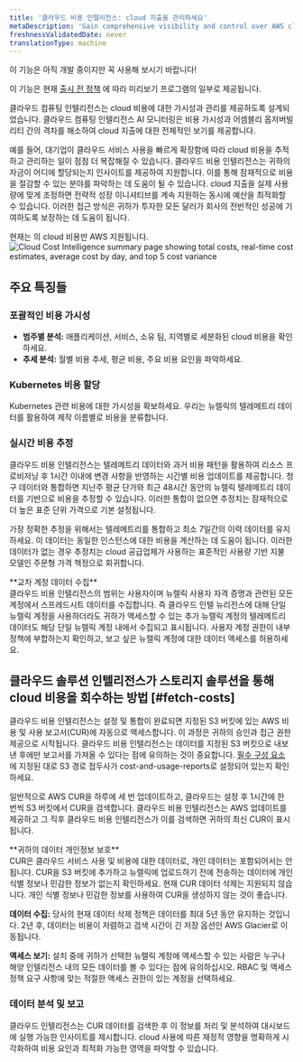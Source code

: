 ```yaml
---
title: '클라우드 비용 인텔리전스: cloud 지출을 관리하세요'
metaDescription: 'Gain comprehensive visibility and control over AWS cloud costs with CCI, enhancing your FinOps strategy for holistic cost management.'
freshnessValidatedDate: never
translationType: machine
---
```


<Callout title="시사">
  이 기능은 아직 개발 중이지만 꼭 사용해 보시기 바랍니다!

  이 기능은 현재 [출시 전 정책](/docs/licenses/license-information/referenced-policies/new-relic-pre-release-policy) 에 따라 미리보기 프로그램의 일부로 제공됩니다.
</Callout>

클라우드 컴퓨팅 인텔리전스는 cloud 비용에 대한 가시성과 관리를 제공하도록 설계되었습니다. 클라우드 컴퓨팅 인텔리전스 AI 모니터링은 비용 가시성과 어셈블리 옵저버빌리티 간의 격차를 해소하여 cloud 지출에 대한 전체적인 보기를 제공합니다.

예를 들어, 대기업이 클라우드 서비스 사용을 빠르게 확장함에 따라 cloud 비용을 추적하고 관리하는 일이 점점 더 복잡해질 수 있습니다. 클라우드 비용 인텔리전스는 귀하의 자금이 어디에 할당되는지 인사이트를 제공하여 지원합니다. 이를 통해 잠재적으로 비용을 절감할 수 있는 분야를 파악하는 데 도움이 될 수 있습니다. cloud 지출을 실제 사용량에 맞게 조정하면 전략적 성장 이니셔티브를 계속 지원하는 동시에 예산을 최적화할 수 있습니다. 이러한 접근 방식은 귀하가 투자한 모든 달러가 회사의 전반적인 성공에 기여하도록 보장하는 데 도움이 됩니다.

<Callout variant="important">
  현재는 의 cloud 비용만 AWS 지원됩니다.
</Callout>

<img title="Cloud Cost Intelligence summary page showing total costs, real-time cost estimates, average cost by day, and top 5 cost variance" alt="Cloud Cost Intelligence summary page showing total costs, real-time cost estimates, average cost by day, and top 5 cost variance" src="/images/cci_summary.webp" />

## 주요 특징들

### 포괄적인 비용 가시성

* **범주별 분석:** 애플리케이션, 서비스, 소유 팀, 지역별로 세분화된 cloud 비용을 확인하세요.
* **추세 분석:** 월별 비용 추세, 평균 비용, 주요 비용 요인을 파악하세요.

### Kubernetes 비용 할당

Kubernetes 관련 비용에 대한 가시성을 확보하세요. 우리는 뉴렐릭의 텔레메트리 데이터를 활용하여 제작 이름별로 비용을 분류합니다.

### 실시간 비용 추정

클라우드 비용 인텔리전스는 텔레메트리 데이터와 과거 비용 패턴을 활용하여 리소스 프로비저닝 후 1시간 이내에 변경 사항을 반영하는 시간별 비용 업데이트를 제공합니다. 청구 데이터와 통합하면 지난주 평균 단가와 최근 48시간 동안의 뉴렐릭 텔레메트리 데이터를 기반으로 비용을 추정할 수 있습니다. 이러한 통합이 없으면 추정치는 잠재적으로 더 높은 표준 단위 가격으로 기본 설정됩니다.

가장 정확한 추정을 위해서는 텔레메트리를 통합하고 최소 7일간의 이력 데이터를 유지하세요. 이 데이터는 동일한 인스턴스에 대한 비용을 계산하는 데 도움이 됩니다. 이러한 데이터가 없는 경우 추정치는 cloud 공급업체가 사용하는 표준적인 사용량 기반 지불 모델인 주문형 가격 책정으로 회귀합니다.

<Callout variant="important">
  **교차 계정 데이터 수집**<br /> 클라우드 비용 인텔리전스의 범위는 사용자이며 뉴렐릭 사용자 자격 증명과 관련된 모든 계정에서 스프레드시트 데이터를 수집합니다. 즉 클라우드 인텔 뉴리전스에 대해 단일 뉴렐릭 계정을 사용하더라도 귀하가 액세스할 수 있는 추가 뉴렐릭 계정의 텔레메트리 데이터도 해당 단일 뉴렐릭 계정 내에서 수집되고 표시됩니다. 사용자 계정 권한이 내부 정책에 부합하는지 확인하고, 보고 싶은 뉴렐릭 계정에 대한 데이터 액세스를 허용하세요.
</Callout>

## 클라우드 솔루션 인텔리전스가 스토리지 솔루션을 통해 cloud 비용을 회수하는 방법 [#fetch-costs]

클라우드 비용 인텔리전스는 설정 및 통합이 완료되면 지정된 S3 버킷에 있는 AWS 비용 및 사용 보고서(CUR)에 자동으로 액세스합니다. 이 과정은 귀하의 승인과 접근 권한 제공으로 시작됩니다. 클라우드 비용 인텔리전스는 데이터를 지정된 S3 버킷으로 내보낸 후에만 보고서를 가져올 수 있다는 점에 유의하는 것이 중요합니다. [필수 구성 요소](/docs/cci/getting-started/prerequisites) 에 지정된 대로 S3 경로 접두사가 cost-and-usage-reports로 설정되어 있는지 확인하세요.

일반적으로 AWS CUR을 하루에 세 번 업데이트하고, 클라우드는 설정 후 1시간에 한 번씩 S3 버킷에서 CUR을 검색합니다. 클라우드 비용 인텔리전스는 AWS 업데이트를 제공하고 그 직후 클라우드 비용 인텔리전스가 이를 검색하면 귀하의 최신 CUR이 표시됩니다.

<Callout variant="important">
  **귀하의 데이터 개인정보 보호**<br /> CUR은 클라우드 서비스 사용 및 비용에 대한 데이터로, 개인 데이터는 포함되어서는 안 됩니다. CUR을 S3 버킷에 추가하고 뉴렐릭에 업로드하기 전에 전송하는 데이터에 개인 식별 정보나 민감한 정보가 없는지 확인하세요. 현재 CUR 데이터 삭제는 지원되지 않습니다. 개인 식별 정보나 민감한 정보를 사용하여 CUR을 생성하지 않는 것이 좋습니다.

  **데이터 수집:** 당사의 현재 데이터 삭제 정책은 데이터를 최대 5년 동안 유지하는 것입니다. 2년 후, 데이터는 비용이 저렴하고 검색 시간이 긴 저장 옵션인 AWS Glacier로 이동됩니다.

  **액세스 보기:** 설치 중에 귀하가 선택한 뉴렐릭 계정에 액세스할 수 있는 사람은 누구나 해양 인텔리전스 내의 모든 데이터를 볼 수 있다는 점에 유의하십시오. RBAC 및 액세스 정책 요구 사항에 맞는 적절한 액세스 권한이 있는 계정을 선택하세요.
</Callout>

### 데이터 분석 및 보고

클라우드 인텔리전스는 CUR 데이터를 검색한 후 이 정보를 처리 및 분석하여 대시보드에 실행 가능한 인사이트를 제시합니다. cloud 사용에 따른 재정적 영향을 명확하게 시각화하여 비용 요인과 최적화 가능한 영역을 파악할 수 있습니다.